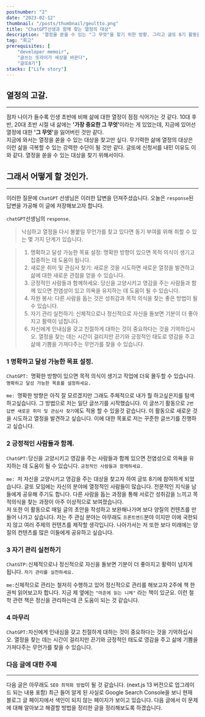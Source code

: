 ```yaml
---
postnumber: "2"
date: "2023-02-12"
thumbnail: "/posts/thumbnail/geultto.png"
title: "ChatGPT선생과 함께 찾는 열정의 대상"
description: '열정을 쏟을 수 있는 "그 무엇"을 찾기 위한 방황. 그리고 글또 8기 활동을 시작하다.'
tag: "회고"
prerequisites: [
    "developer memoir",
    "글쓰는 또라이가 세상을 바꾼다",
    "글또8기"]
stacks: ["Life story"]
---
```


## 열정의 고갈.
---
점차 나이가 들수록 인생 초반에 비해 삶에 대한 열정이 점점 식어가는 것 같다. 10대 후반, 20대 초반 시절 내 삶에는 <b>'가장 중요한 그 무엇'</b>이라는 게 있었는데, 지금에 있어선 열정에 대한 <b>'그 무엇'</b>을 잃어버린 것만 같다.  
지금에 와서는 열정을 쏟을 수 있는 대상을 찾고만 싶다. 무기력한 삶에 열정의 대상은 이런 삶을 극복할 수 있는 강력한 수단이 될 것만 같다. 글또에 신청서를 내민 이유도 이와 같다. 열정을 쏟을 수 있는 대상을 찾기 위해서이다.

## 그래서 어떻게 할 것인가.
---
이러한 질문에 `ChatGPT` 선생님은 이러한 답변을 던져주셨습니다. 오늘은 `response`된 답변을 가공해 이 글에 저장해보고자 합니다.

`chatGPT`선생님의 `response`.
> 낙심하고 열정을 다시 불붙일 무언가를 찾고 있다면 동기 부여를 위해 취할 수 있는 몇 가지 단계가 있습니다.

> 1. 명확하고 달성 가능한 목표 설정: 명확한 방향이 있으면 목적 의식이 생기고 집중하는 데 도움이 됩니다.
> 2. 새로운 취미 및 관심사 찾기: 새로운 것을 시도하면 새로운 열정을 발견하고 삶에 대한 새로운 관점을 얻을 수 있습니다.
> 3. 긍정적인 사람들과 함께하세요: 당신을 고양시키고 영감을 주는 사람들과 함께 있으면 전염성이 있고 의욕을 유지하는 데 도움이 될 수 있습니다.
> 4. 자원 봉사: 다른 사람을 돕는 것은 성취감과 목적 의식을 찾는 좋은 방법이 될 수 있습니다.
> 5. 자기 관리 실천하기: 신체적으로나 정신적으로 자신을 돌보면 기분이 더 좋아지고 활력이 넘칩니다.
> 6. 자신에게 인내심을 갖고 친절하게 대하는 것이 중요하다는 것을 기억하십시오. 열정을 찾는 데는 시간이 걸리지만 끈기와 긍정적인 태도로 영감을 주고 삶에 기쁨을 가져다주는 무언가를 찾을 수 있습니다.

### 1 명확하고 달성 가능한 목표 설정.

`ChatGPT: `명확한 방향이 있으면 목적 의식이 생기고 작업에 더욱 몰두할 수 있습니다. `명확하고 달성 가능한 목표를 설정하세요.`

`me: `명확한 방향은 아직 잘 모르겠지만 그래도 주체적으로 내가 뭘 하고싶은지를 탐색하고싶습니다. 그 방법으로 저는 일단 글쓰기를 시작했습니다. 이 글쓰기 활동으로 `2번 답변 새로운 취미 및 관심사 찾기`에도 적용 할 수 있을것 같습니다. 이 활동으로 새로운 것을 시도하고 열정을 발견하고 싶습니다. 이에 대한 목표로 저는 꾸준한 글쓰기를 진행하고 싶습니다.

### 2 긍정적인 사람들과 함께.

`ChatGPT:`당신을 고양시키고 영감을 주는 사람들과 함께 있으면 전염성으로 의욕을 유지하는 데 도움이 될 수 있습니다. `긍정적인 사람들과 함께하세요.`

`me: `저 자신을 고양시키고 영감을 주는 대상을 찾고자 하여 글또 8기에 참여하게 되었습니다. 글또 모임에는 자신의 분야에 열정적인 사람들이 많습니다. 전문적인 지식을 남들에게 공유해 주기도 합니다. 다른 사람을 돕는 과정을 통해 서로간 성취감을 느끼고 목적의식을 찾는 과정이 아주 이상적으로 보여졌습니다.  
저 또한 이 활동으로 매일 글의 초안을 작성하고 보완해나가며 보다 양질의 컨텐츠를 만들어 나가고 싶습니다. 저는 주 관심 분야는 아무래도 `프론트엔드`분야 이지만 이에 국한되지 않고 여러 주제의 컨텐츠를 제작할 생각입니다. 나아가서는 저 또한 보다 미래에는 양질의 컨텐츠를 많은 이들에게 공유하고 싶습니다.

### 3 자기 관리 실천하기

`ChatGTP:`신체적으로나 정신적으로 자신을 돌보면 기분이 더 좋아지고 활력이 넘치게 됩니다. `자기 관리를 실천하세요.`

`me:`신체적으로 관리는 철저히 수행하고 있어 정신적으로 관리를 해보고자 2주에 책 한권씩 읽어보고자 합니다. 지금 제 옆에는 `"마흔에 읽는 니체"` 라는 책이 있군요. 이런 철학 관련 책은 정신을 관리하는데 큰 도움이 되는 것 같습니다.

### 4 마무리

`ChatGPT:`자신에게 인내심을 갖고 친절하게 대하는 것이 중요하다는 것을 기억하십시오. 열정을 찾는 데는 시간이 걸리지만 끈기와 긍정적인 태도로 영감을 주고 삶에 기쁨을 가져다주는 무언가를 찾을 수 있습니다.

### 다음 글에 대한 주제
---
다음 글은 아무래도 `SEO 최적화 방법`이 될 것 같습니다. (next.js 13 버전으로 업그레이드 되는 내용 포함) 최근 들어 알게 된 사실로 Google Search Console을 보니 현재 블로그 글 페이지에서 색인이 되지 않는 페이지가 보이고 있습니다. 다음 글에서 이 문제에 대해 알아보고 해결할 방법을 정리한 글을 정리해보도록 하겠습니다. 
